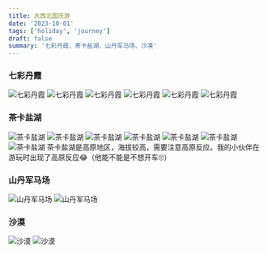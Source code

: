```yaml
---
title: 大西北国庆游
date: '2023-10-01'
tags: ['holiday', 'journey']
draft: false
summary: '七彩丹霞、茶卡盐湖、山丹军马场、沙漠'
---
```


### 七彩丹霞

<img src="/static/images/20231001/IMG_7771.jpg" alt="七彩丹霞" />
<img src="/static/images/20231001/IMG_7772.jpg" alt="七彩丹霞" />
<img src="/static/images/20231001/IMG_7773.jpg" alt="七彩丹霞" />
<img src="/static/images/20231001/IMG_7813.jpeg" alt="七彩丹霞" />
<img src="/static/images/20231001/IMG_7814.jpeg" alt="七彩丹霞" />
<img src="/static/images/20231001/IMG_7815.jpeg" alt="七彩丹霞" />

### 茶卡盐湖

<img src="/static/images/20231001/IMG_3219.jpg" alt="茶卡盐湖" />
<img src="/static/images/20231001/IMG_3518.jpg" alt="茶卡盐湖" />
<img src="/static/images/20231001/IMG_3629.jpg" alt="茶卡盐湖" />
<img src="/static/images/20231001/IMG_3514.jpg" alt="茶卡盐湖" />
<img src="/static/images/20231001/IMG_3520.jpg" alt="茶卡盐湖" />
<img src="/static/images/20231001/IMG_3366.jpg" alt="茶卡盐湖" />
<img src="/static/images/20231001/IMG_7830.jpg" alt="茶卡盐湖" />

<Tip title="温馨提示">
  茶卡盐湖是高原地区，海拔较高，需要注意高原反应。我的小伙伴在游玩时出现了高原反应😂（他能不能是不想开车🙄）
</Tip>

### 山丹军马场

<img src="/static/images/20231001/IMG_8335.jpg" alt="山丹军马场" />
<img src="/static/images/20231001/IMG_3547.jpg" alt="山丹军马场" />

### 沙漠

<img src="/static/images/20231001/IMG_3752.jpg" alt="沙漠" />
<img src="/static/images/20231001/IMG_8475.jpg" alt="沙漠" />
